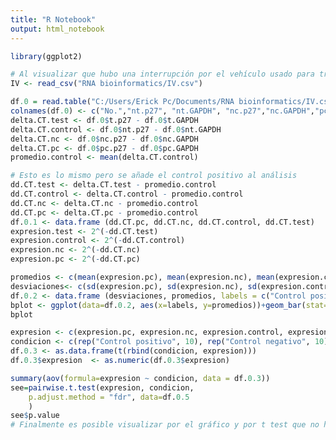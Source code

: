 ---
title: "R Notebook"
output: html_notebook
---

```{r}
library(ggplot2)

# Al visualizar que hubo una interrupción por el vehículo usado para transportar el fármaco, se decide usar PBS como el nuevo vehículo y se volvieron a realizar medidas de expresión. Esta vez también se añade de control positivo un fármaco que se sabe es supresor de tumores y por ende debe tener un efecto en la expresión de p27 por lo demostrado en la literatura.
IV <- read_csv("RNA bioinformatics/IV.csv")
```

```{r}
df.0 = read.table("C:/Users/Erick Pc/Documents/RNA bioinformatics/IV.csv", header = TRUE, sep=',')
colnames(df.0) <- c("No.","nt.p27", "nt.GAPDH", "nc.p27","nc.GAPDH","pc.p27", "pc.GAPDH", "t.p27", "t.GAPDH")
delta.CT.test <- df.0$t.p27 - df.0$t.GAPDH
delta.CT.control <- df.0$nt.p27 - df.0$nt.GAPDH
delta.CT.nc <- df.0$nc.p27 - df.0$nc.GAPDH
delta.CT.pc <- df.0$pc.p27 - df.0$pc.GAPDH
promedio.control <- mean(delta.CT.control)
```
```{r}
# Esto es lo mismo pero se añade el control positivo al análisis 
dd.CT.test <- delta.CT.test - promedio.control
dd.CT.control <- delta.CT.control - promedio.control
dd.CT.nc <- delta.CT.nc - promedio.control
dd.CT.pc <- delta.CT.pc - promedio.control
df.0.1 <- data.frame (dd.CT.pc, dd.CT.nc, dd.CT.control, dd.CT.test)
expresion.test <- 2^(-dd.CT.test)
expresion.control <- 2^(-dd.CT.control)
expresion.nc <- 2^(-dd.CT.nc)
expresion.pc <- 2^(-dd.CT.pc)

promedios <- c(mean(expresion.pc), mean(expresion.nc), mean(expresion.control), mean(expresion.test))
desviaciones<- c(sd(expresion.pc), sd(expresion.nc), sd(expresion.control), sd(expresion.test))
df.0.2 <- data.frame (desviaciones, promedios, labels = c("Control positivo", "Control negativo", "No tratadas", "Tratadas"))
bplot <- ggplot(data=df.0.2, aes(x=labels, y=promedios))+geom_bar(stat='identity') + geom_errorbar(aes(ymin=promedios-desviaciones, ymax=promedios+desviaciones))
bplot
```
```{r}
expresion <- c(expresion.pc, expresion.nc, expresion.control, expresion.test)
condicion <- c(rep("Control positivo", 10), rep("Control negativo", 10), rep("Sin tratar", 10), rep("Tratadas", 10))
df.0.3 <- as.data.frame(t(rbind(condicion, expresion)))
df.0.3$expresion  <- as.numeric(df.0.3$expresion)

summary(aov(formula=expresion ~ condicion, data = df.0.3))
see=pairwise.t.test(expresion, condicion,
    p.adjust.method = "fdr", data=df.0.5
    )
see$p.value
# Finalmente es posible visualizar por el gráfico y por t test que no hay valores significativos entre las células tratadas y sin tratar con respecto al control negativo, lo cual quiere decir que la expresión de p27 no se ve influenciada por el tratamiento con el fármaco ni con el vehículo, lo cual sí se puede evidenciar con el control positivo. Además, el control positivo provee valores de sinificancia estadística con los dos casos de tratamiento, lo cual quiere decir que el fármaco no produce un efecto similar o parecido al control positivo, siendo así que el fármaco y vehículo no producen ningún efecto anti-cancerígeno sobre las líneas celulares probadas, al menos en la expresión de p27 lo que respecta. Por otro lado, el tratamiento con y sin fármaco tampoco provee resultados de expresión significativos, lo cual quiere decir que p27 no se ve cambiado por efecto del fármaco probado en el experimento, algo que sí se evidencia con el control positivo.
```

